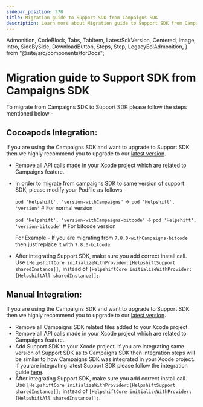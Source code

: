 ```yaml
---
sidebar_position: 270
title: Migration guide to Support SDK from Campaigns SDK
description: Learn more about Migration guide to Support SDK from Campaigns SDK
---
```


  Admonition,
  CodeBlock,
  Tabs,
  TabItem,
  LatestSdkVersion,
  Centered,
  Image,
  Intro,
  SideBySide,
  DownloadButton,
  Steps,
  Step,
  LegacyEolAdmonition,
} from "@site/src/components/forDocs";

<LegacyEolAdmonition />

# Migration guide to Support SDK from Campaigns SDK

To migrate from Campaigns SDK to Support SDK please follow the steps mentioned below -

## Cocoapods Integration:

<Admonition type="info" title="Note">

If you are using the Campaigns SDK and want to upgrade to Support SDK then we highly recommend you to upgrade to our [latest version](https://developers.helpshift.com/ios/getting-started#cocoapods).

</Admonition>

- Remove all API calls made in your Xcode project which are related to Campaigns feature.
- In order to migrate from campaigns SDK to same version of support SDK, please modify your Podfile as follows -

  `pod 'Helpshift', 'version-withCampaigns'` → `pod 'Helpshift', 'version'` # For normal version

  `pod 'Helpshift', 'version-withCampaigns-bitcode'` → `pod 'Helpshift', 'version-bitcode'` # For bitcode version

  For Example - If you are migrating from `7.8.0-withCampaigns-bitcode` then just replace it with `7.8.0-bitcode`.

- After integrating Support SDK, make sure you add correct install call. Use `[HelpshiftCore initializeWithProvider:[HelpshiftSupport sharedInstance]];` instead of `[HelpshiftCore initializeWithProvider:[HelpshiftAll sharedInstance]];`.

## Manual Integration:

<Admonition type="info" title="Note">

If you are using the Campaigns SDK and want to upgrade to Support SDK then we highly recommend you to upgrade to our [latest version](https://developers.helpshift.com/ios/getting-started#manual-integration).

</Admonition>

- Remove all Campaigns SDK related files added to your Xcode project.
- Remove all API calls made in your Xcode project which are related to Campaigns feature.
- Add Support SDK to your Xcode project. If you are integrating same version of Support SDK as to Campaigns SDK then integration steps will be similar to how Campaigns SDK was integrated in your Xcode project. If you are integrating latest Support SDK please follow the integration guide [here](https://developers.helpshift.com/ios/getting-started#manual-integration).
- After integrating Support SDK, make sure you add correct install call. Use `[HelpshiftCore initializeWithProvider:[HelpshiftSupport sharedInstance]];` instead of `[HelpshiftCore initializeWithProvider:[HelpshiftAll sharedInstance]];`.
